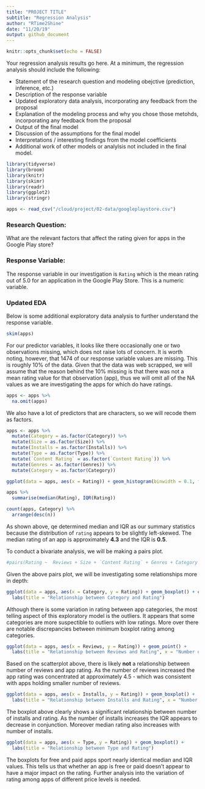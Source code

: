 ```yaml
---
title: "PROJECT TITLE"
subtitle: "Regression Analysis"
author: "RTime2Shine"
date: "11/20/19"
output: github_document
---
```


```r
knitr::opts_chunk$set(echo = FALSE)
```

Your regression analysis results go here. At a minimum, the regression analysis should include the following: 

- Statement of the research question and modeling obejctive (prediction, inference, etc.)
- Description of the response variable
- Updated exploratory data analysis, incorporating any feedback from the proposal
- Explanation of the modeling process and why you chose those metohds, incorporating any feedback from the proposal
- Output of the final model
- Discussion of the assumptions for the final model
- Interpretations / interesting findings from the model coefficients
- Additional work of other models or analylsis not included in the final model.

```r
library(tidyverse)
library(broom)
library(knitr) 
library(skimr)
library(readr)
library(ggplot2)
library(stringr)
```

```r
apps <- read_csv("/cloud/project/02-data/googleplaystore.csv")
```

### Research Question:

What are the relevant factors that affect the rating given for apps in the Google Play store?

### Response Variable:

The response variable in our investigation is `Rating` which is the mean rating out of 5.0 for an application in the Google Play Store. This is a numeric variable. 

### Updated EDA

Below is some additional exploratory data analysis to further understand the response variable. 

```r
skim(apps)
```

For our predictor variables, it looks like there occasionally one or two observations missing, which does not raise lots of concern. It is worth noting, however, that 1474 of our response variable values are missing. This is roughly 10% of the data. Given that the data was web scrapped, we will assume that the reason behind the 10% missing is that there was not a mean rating value for that observation (app), thus we will omit all of the NA values as we are investigating the apps for which do have ratings. 

```r
apps <- apps %>%
  na.omit(apps)
```

We also have a lot of predictors that are characters, so we will recode them as factors. 

```r
apps <- apps %>%
  mutate(Category = as.factor(Category)) %>%
  mutate(Size = as.factor(Size)) %>%
  mutate(Installs = as.factor(Installs)) %>%
  mutate(Type = as.factor(Type)) %>%
  mutate(`Content Rating` = as.factor(`Content Rating`)) %>%
  mutate(Genres = as.factor(Genres)) %>%
  mutate(Category = as.factor(Category))
```

```r
ggplot(data = apps, aes(x = Rating)) + geom_histogram(binwidth = 0.1, fill = "blue") + xlim(0,5) + labs(title = "Distribution of App Ratings")
```

```r
apps %>% 
  summarise(median(Rating), IQR(Rating))
```

```r
count(apps, Category) %>% 
  arrange(desc(n)) 
```

As shown above, qe determined median and IQR as our summary statistics because the distribution of `rating` appears to be slightly left-skewed. The median rating of an app is approximately **4.3** and the IQR is **0.5**.

To conduct a bivariate analysis, we will be making a pairs plot. 
```r
#pairs(Rating ~  Reviews + Size + `Content Rating` + Genres + Category + Installs + Type + Price, data = apps, lower.panel = NULL)
```

Given the above pairs plot, we will be investigating some relationships more in depth: 
```r
ggplot(data = apps, aes(x = Category, y = Rating)) + geom_boxplot() + coord_flip() +
  labs(title = "Relationship between Category and Rating") 
```

Although there is some variation in rating between app categories, the most telling aspect of this exploratory model is the outliers. It appears that some categories are more suspectible to outliers with low ratings. More over there are notable discrepancies between minimum boxplot rating among categories. 

```r
ggplot(data = apps, aes(x = Reviews, y = Rating)) + geom_point() +
  labs(title = "Relationship between Reviews and Rating", x = "Number of Reviews") 
```

Based on the scatterplot above, there is likely **not** a relationship between number of reviews and app rating. As the number of reviews increased the app rating was concentrated at approximately 4.5 - which was consistent with apps holding smaller number of reviews. 

```r
ggplot(data = apps, aes(x = Installs, y = Rating)) + geom_boxplot() +
  labs(title = "Relationship between Installs and Rating", x = "Number of Installs") + coord_flip()
```

The boxplot above clearly shows a significant relationship between number of installs and rating. As the number of installs increases the IQR appears to decrease in conjunction. Moreover median rating also increases with number of installs. 

```r
ggplot(data = apps, aes(x = Type, y = Rating)) + geom_boxplot() +
  labs(title = "Relationship between Type and Rating")
```

The boxplots for free and paid apps sport nearly identical median and IQR values. This tells us that whether an app is free or paid doesn't appear to have a major impact on the rating. Further analysis into the variation of rating among apps of different price levels is needed. 


